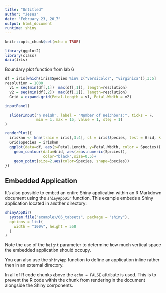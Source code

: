 ---
title: "Untitled"
author: "Jesus"
date: "February 23, 2017"
output: html_document
runtime: shiny
---


```{r setup, include=FALSE}
knitr::opts_chunk$set(echo = TRUE)
```

```{r}
library(ggplot2)
library(class)
data(iris)
```


Boundary plot function from lab 6
```{r}
df = iris[which(iris$Species %in% c("versicolor", "virginica")),3:5]
resolution = 1000
  v1 = seq(min(df[,1]), max(df[,1]), length=resolution)
  v2 = seq(min(df[,2]), max(df[,2]), length=resolution)
  Grid = expand.grid(Petal.Length = v1, Petal.Width = v2)
```

```{r eruptions, echo=FALSE}
inputPanel(
  
  sliderInput("n_neigh", label = "Number of neighbors:", ticks = F,
              min = 1, max = 15, value = 1, step = 1)
)

renderPlot({
  irisknn <- knn(train = iris[,3:4], cl = iris$Species, test = Grid, k = as.numeric(input$n_neigh))
  Grid$Species = irisknn
  ggplot(data=df, aes(x=Petal.Length, y=Petal.Width, color = Species)) +
    geom_contour(data=Grid, aes(z=as.numeric(Species)),
                 color="black",size=0.5)+
    geom_point(size=2,aes(color=Species, shape=Species))
})
```

## Embedded Application

It's also possible to embed an entire Shiny application within an R Markdown document using the `shinyAppDir` function. This example embeds a Shiny application located in another directory:

```{r tabsets, echo=FALSE}
shinyAppDir(
  system.file("examples/06_tabsets", package = "shiny"),
  options = list(
    width = "100%", height = 550
  )
)
```

Note the use of the `height` parameter to determine how much vertical space the embedded application should occupy.

You can also use the `shinyApp` function to define an application inline rather then in an external directory.

In all of R code chunks above the `echo = FALSE` attribute is used. This is to prevent the R code within the chunk from rendering in the document alongside the Shiny components.



